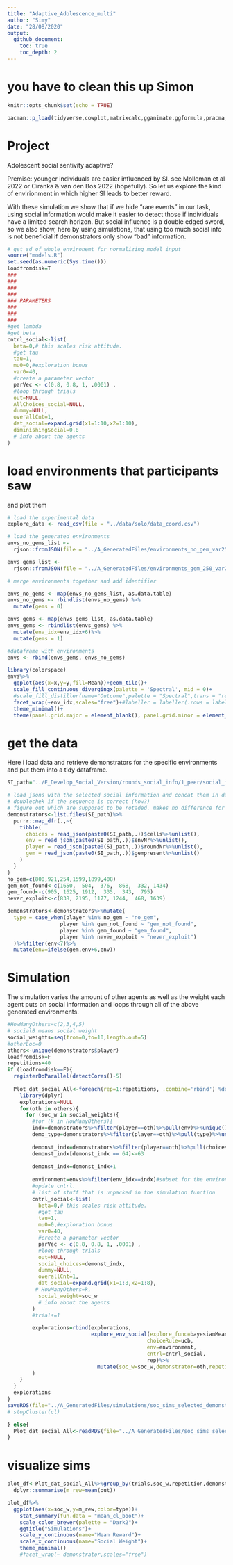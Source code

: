 ```yaml
---
title: "Adaptive_Adolescence_multi"
author: "Simy"
date: "28/08/2020"
output:
  github_document:
    toc: true
    toc_depth: 2
---
```


# you have to clean this up Simon

```r
knitr::opts_chunk$set(echo = TRUE)

pacman::p_load(tidyverse,cowplot,matrixcalc,gganimate,ggformula,pracma,doParallel,viridis,adespatial,data.table,jsonlite)
```

# Project

Adolescent social sentivity adaptive?

Premise: younger individuals are easier influenced by SI. see Molleman et al 2022 or Ciranka & van den Bos 2022 (hopefully).
So let us explore the kind of envirionment in which higher SI leads to better reward.

With these simulation we show that if we hide "rare events" in our task, using social information would make it easier to detect those if individuals have a limited search horizon. 
But social influence is a double edged sword, so we also show, here by using simulations, that using too much social info is not beneficial if demonstrators only show "bad" information. 


```r
# get sd of whole environemt for normalizing model input
source("models.R")
set.seed(as.numeric(Sys.time()))
loadfromdisk=T
###
###
###
###
### PARAMETERS
###
###
###
#get lambda
#get beta
cntrl_social<-list(
  beta=0,# this scales risk attitude.
  #get tau
  tau=1,
  mu0=0,#exploration bonus
  var0=40,
  #create a parameter vector
  parVec <- c(0.8, 0.8, 1, .0001) ,
  #loop through trials
  out=NULL,
  AllChoices_social=NULL,
  dummy=NULL,
  overallCnt=1,
  dat_social=expand.grid(x1=1:10,x2=1:10),
  diminishingSocial=0.8
  # info about the agents
)

```

# load environments that participants saw
and plot them

```r

# load the experimental data
explore_data <- read_csv(file = "../data/solo/data_coord.csv")

# load the generated environments
envs_no_gems_list <-
  rjson::fromJSON(file = "../A_GeneratedFiles/environments_no_gem_var25max.json") # max gem value: 250; variance: 25

envs_gems_list <-
  rjson::fromJSON(file = "../A_GeneratedFiles/environments_gem_250_var25max.json") # max gem value: 250; variance: 25

# merge environments together and add identifier

envs_no_gems <- map(envs_no_gems_list, as.data.table)
envs_no_gems <- rbindlist(envs_no_gems) %>% 
  mutate(gems = 0)

envs_gems <- map(envs_gems_list, as.data.table)
envs_gems <- rbindlist(envs_gems) %>%
  mutate(env_idx=env_idx+6)%>%
  mutate(gems = 1)

#dataframe with environments
envs <- rbind(envs_gems, envs_no_gems)

library(colorspace)
envs%>%
  ggplot(aes(x=x,y=y,fill=Mean))+geom_tile()+
  scale_fill_continuous_divergingx(palette = 'Spectral', mid = 0)+
  #scale_fill_distiller(name="Outcome",palette = "Spectral",trans = "reverse")+
  facet_wrap(~env_idx,scales="free")+#labeller = labeller(.rows = label_both, .cols = label_both))+
  theme_minimal()+
  theme(panel.grid.major = element_blank(), panel.grid.minor = element_blank(),aspect.ratio = 1)

```

# get the data
Here i load data and retrieve demonstrators for the specific environments and put them into a tidy dataframe. 
```r
SI_path="../E_Develop_Social_Version/rounds_social_info/1_peer/social_info_json/"

# load jsons with the selected social information and concat them in dataframe.
# doublechek if the sequence is correct (how?)
# figure out which are supposed to be rotaded. makes no difference for the simulation
demonstrators<-list.files(SI_path)%>%
  purrr::map_dfr(.,~{
    tibble(
      choices = read_json(paste0(SI_path,.))$cells%>%unlist(),
      env = read_json(paste0(SI_path,.))$envNr%>%unlist(),
      player = read_json(paste0(SI_path,.))$roundNr%>%unlist(),
      gem = read_json(paste0(SI_path,.))$gempresent%>%unlist()
    )
  }
)
no_gem=c(800,921,254,1599,1899,408)
gem_not_found<-c(1650,  504,  376,  868,  332, 1434)
gem_found<-c(905, 1625, 1912,  335,  343,  795)
never_exploit<-c(838, 2195, 1177, 1244,  468, 1639)

demonstrators<-demonstrators%>%mutate(
  type = case_when(player %in% no_gem ~ "no_gem",
                 player %in% gem_not_found ~ "gem_not_found",
                 player %in% gem_found ~ "gem_found",
                 player %in% never_exploit ~ "never_exploit")
  )%>%filter(env<7)%>%
  mutate(env=ifelse(gem,env+6,env))

```

# Simulation
The simulation varies the amount of other agents as well as the weight each agent puts on social information and loops through all of the above generated environments.

```r
#HowManyOthers=c(2,3,4,5)
# socialB means social weight
social_weights=seq(from=0,to=10,length.out=5)
#otherLoc=0
others<-unique(demonstrators$player)
loadfromdisk=F
repetitions=40
if (loadfromdisk==F){
  registerDoParallel(detectCores()-5)
  
  Plot_dat_social_All<-foreach(rep=1:repetitions, .combine='rbind') %dopar%{
    library(dplyr)
    explorations=NULL
    for(oth in others){
      for (soc_w in social_weights){
        #for (k in HowManyOthers){
        indx=demonstrators%>%filter(player==oth)%>%pull(env)%>%unique()# find environment of demonstrator
        demo_type=demonstrators%>%filter(player==oth)%>%pull(type)%>%unique()
        
        demonst_indx=demonstrators%>%filter(player==oth)%>%pull(choices)#%>%unique()
        demonst_indx[demonst_indx == 64]<-63
        
        demonst_indx=demonst_indx+1
        
        environment=envs%>%filter(env_idx==indx)#subset for the environment seen by the demonstrator
        #update cntrl.
        # list of stuff that is unpacked in the simulation function
        cntrl_social<-list(
          beta=0,# this scales risk attitude.
          #get tau
          tau=1,
          mu0=0,#exploration bonus
          var0=40,
          #create a parameter vector
          parVec <- c(0.8, 0.8, 1, .0001) ,
          #loop through trials
          out=NULL,
          social_choices=demonst_indx,
          dummy=NULL,
          overallCnt=1,
          dat_social=expand.grid(x1=1:8,x2=1:8),
         # HowManyOthers=k,
          social_weight=soc_w
          # info about the agents
        )
        #trials=1

        explorations=rbind(explorations,
                           explore_env_social(explore_func=bayesianMeanTracker,
                                             choiceRule=ucb,
                                             env=environment,
                                             cntrl=cntrl_social,
                                             rep)%>%
                             mutate(soc_w=soc_w,demonstrator=oth,repetition=rep,env=indx,type=demo_type)
        )
    }
  }
  explorations
}
saveRDS(file="../A_GeneratedFiles/simulations/soc_sims_selected_demonstrator.rds",object=Plot_dat_social_All)
# stopCluster(cl)

} else{
  Plot_dat_social_All<-readRDS(file="../A_GeneratedFiles/soc_sims_selected_demonstrator.rds")
}
```


# visualize sims

```r
plot_df<-Plot_dat_social_All%>%group_by(trials,soc_w,repetition,demonstrator,env,type)%>%
  dplyr::summarise(m_rew=mean(out))

plot_df%>%
  ggplot(aes(x=soc_w,y=m_rew,color=type))+
    stat_summary(fun.data = "mean_cl_boot")+
    scale_color_brewer(palette = "Dark2")+
    ggtitle("Simulations")+
    scale_y_continuous(name="Mean Reward")+
    scale_x_continuous(name="Social Weight")+
    theme_minimal()
    #facet_wrap(~ demonstrator,scales="free")
```



